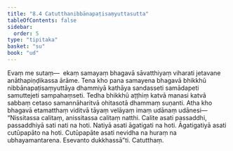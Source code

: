```yaml
---
title: "8.4 Catutthanibbānapaṭisaṃyuttasutta"
tableOfContents: false
sidebar:
  order: 5
type: "tipitaka"
basket: "su"
book: "ud"
---
```



<DynamicBreadcrumb />

<Division number="74" book="ud">

<Paragraph number="673" book="ud">
Evaṃ me sutaṃ—  ekaṃ samayaṃ bhagavā sāvatthiyaṃ viharati jetavane anāthapiṇḍikassa ārāme. Tena kho pana samayena bhagavā bhikkhū nibbānapaṭisaṃyuttāya dhammiyā kathāya sandasseti samādapeti samuttejeti sampahaṃseti. Tedha bhikkhū aṭṭhiṃ katvā manasi katvā sabbaṃ cetaso samannāharitvā ohitasotā dhammaṃ suṇanti.
</Paragraph>

<Paragraph number="674" book="ud">
Atha kho bhagavā etamatthaṃ viditvā tāyaṃ velāyaṃ imaṃ udānaṃ udānesi—
</Paragraph>

<Paragraph number="675" book="ud">
“Nissitassa calitaṃ, anissitassa calitaṃ natthi. Calite asati passaddhi, passaddhiyā sati nati na hoti. Natiyā asati āgatigati na hoti. Āgatigatiyā asati cutūpapāto na hoti. Cutūpapāte asati nevidha na huraṃ na ubhayamantarena. Esevanto dukkhassā”ti.

</Paragraph>
</Division>

<Paragraph number="676" type="center" book="ud">
Catutthaṃ.
</Paragraph>